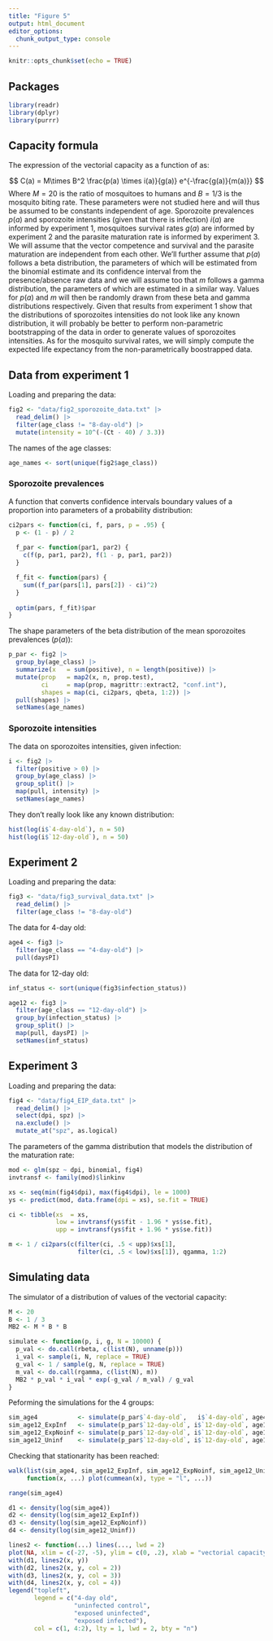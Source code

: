 ```yaml
---
title: "Figure 5"
output: html_document
editor_options: 
  chunk_output_type: console
---
```


```r
knitr::opts_chunk$set(echo = TRUE)
```

## Packages

```r
library(readr)
library(dplyr)
library(purrr)
```

## Capacity formula

The expression of the vectorial capacity as a function of as:

$$
C(a) = M\times B^2  \frac{p(a) \times i(a)}{g(a)} e^{-\frac{g(a)}{m(a)}}
$$
Where $M = 20$ is the ratio of mosquitoes to humans and $B = 1/3$ is the
mosquito biting rate. These parameters were not studied here and will thus be
assumed to be constants independent of age. Sporozoite prevalences $p(a)$ and
sporozoite intensities (given that there is infection) $i(a)$ are informed by
experiment 1, mosquitoes survival rates $g(a)$ are informed by experiment 2 and
the parasite maturation rate is informed by experiment 3. We will assume that
the vector competence and survival and the parasite maturation are independent
from each other. We'll further assume that $p(a)$ follows a beta distribution,
the parameters of which will be estimated from the binomial estimate and its
confidence interval from the presence/absence raw data and we will assume too
that $m$ follows a gamma distribution, the parameters of which are estimated in
a similar way. Values for $p(a)$ and $m$ will then be randomly drawn from these
beta and gamma distributions respectively. Given that results from experiment 1
show that the distributions of sporozoites intensities do not look like any
known distribution, it will probably be better to perform non-parametric
bootstrapping of the data in order to generate values of sporozoites
intensities. As for the mosquito survival rates, we will simply compute the
expected life expectancy from the non-parametrically boostrapped data.

## Data from experiment 1

Loading and preparing the data:

```r
fig2 <- "data/fig2_sporozoite_data.txt" |>
  read_delim() |> 
  filter(age_class != "8-day-old") |> 
  mutate(intensity = 10^(-(Ct - 40) / 3.3))
```

The names of the age classes:

```r
age_names <- sort(unique(fig2$age_class))
```

### Sporozoite prevalences

A function that converts confidence intervals boundary values of a proportion
into parameters of a probability distribution:

```r
ci2pars <- function(ci, f, pars, p = .95) {
  p <- (1 - p) / 2
  
  f_par <- function(par1, par2) {
    c(f(p, par1, par2), f(1 - p, par1, par2))
  }

  f_fit <- function(pars) {
    sum((f_par(pars[1], pars[2]) - ci)^2)
  }
  
  optim(pars, f_fit)$par
}
```

The shape parameters of the beta distribution of the mean sporozoites
prevalences ($p(a)$):

```r
p_par <- fig2 |> 
  group_by(age_class) |> 
  summarize(x   = sum(positive), n = length(positive)) |> 
  mutate(prop   = map2(x, n, prop.test),
         ci     = map(prop, magrittr::extract2, "conf.int"),
         shapes = map(ci, ci2pars, qbeta, 1:2)) |> 
  pull(shapes) |> 
  setNames(age_names)
```

### Sporozoite intensities

The data on sporozoites intensities, given infection:

```r
i <- fig2 |> 
  filter(positive > 0) |> 
  group_by(age_class) |> 
  group_split() |> 
  map(pull, intensity) |> 
  setNames(age_names)
```

They don't really look like any known distribution:

```r
hist(log(i$`4-day-old`), n = 50)
hist(log(i$`12-day-old`), n = 50)
```

## Experiment 2

Loading and preparing the data:

```r
fig3 <- "data/fig3_survival_data.txt" |>
  read_delim() |> 
  filter(age_class != "8-day-old")
```

The data for 4-day old:

```r
age4 <- fig3 |> 
  filter(age_class == "4-day-old") |> 
  pull(daysPI)
```

The data for 12-day old:

```r
inf_status <- sort(unique(fig3$infection_status))

age12 <- fig3 |> 
  filter(age_class == "12-day-old") |> 
  group_by(infection_status) |> 
  group_split() |> 
  map(pull, daysPI) |> 
  setNames(inf_status)
```

## Experiment 3

Loading and preparing the data:

```r
fig4 <- "data/fig4_EIP_data.txt" |>
  read_delim() |> 
  select(dpi, spz) |> 
  na.exclude() |> 
  mutate_at("spz", as.logical)
```

The parameters of the gamma distribution that models the distribution of the
maturation rate:

```r
mod <- glm(spz ~ dpi, binomial, fig4)
invtransf <- family(mod)$linkinv

xs <- seq(min(fig4$dpi), max(fig4$dpi), le = 1000)
ys <- predict(mod, data.frame(dpi = xs), se.fit = TRUE)

ci <- tibble(xs  = xs,
             low = invtransf(ys$fit - 1.96 * ys$se.fit),
             upp = invtransf(ys$fit + 1.96 * ys$se.fit))

m <- 1 / ci2pars(c(filter(ci, .5 < upp)$xs[1],
                   filter(ci, .5 < low)$xs[1]), qgamma, 1:2)
```

## Simulating data

The simulator of a distribution of values of the vectorial capacity:

```r
M <- 20
B <- 1 / 3
MB2 <- M * B * B

simulate <- function(p, i, g, N = 10000) {
  p_val <- do.call(rbeta, c(list(N), unname(p)))
  i_val <- sample(i, N, replace = TRUE)
  g_val <- 1 / sample(g, N, replace = TRUE)
  m_val <- do.call(rgamma, c(list(N), m))
  MB2 * p_val * i_val * exp(-g_val / m_val) / g_val
}
```

Peforming the simulations for the 4 groups:

```r
sim_age4           <- simulate(p_par$`4-day-old`,   i$`4-day-old`, age4)
sim_age12_ExpInf   <- simulate(p_par$`12-day-old`, i$`12-day-old`, age12$`Exposed-infected`)
sim_age12_ExpNoinf <- simulate(p_par$`12-day-old`, i$`12-day-old`, age12$`Exposed-uninfected`)
sim_age12_Uninf    <- simulate(p_par$`12-day-old`, i$`12-day-old`, age12$`Uninfected control`)
```

Checking that stationarity has been reached:

```r
walk(list(sim_age4, sim_age12_ExpInf, sim_age12_ExpNoinf, sim_age12_Uninf),
     function(x, ...) plot(cummean(x), type = "l", ...))
```

```r
range(sim_age4)
```

```r
d1 <- density(log(sim_age4))
d2 <- density(log(sim_age12_ExpInf))
d3 <- density(log(sim_age12_ExpNoinf))
d4 <- density(log(sim_age12_Uninf))
```

```r
lines2 <- function(...) lines(..., lwd = 2)
plot(NA, xlim = c(-27, -5), ylim = c(0, .2), xlab = "vectorial capacity", ylab = "density")
with(d1, lines2(x, y))
with(d2, lines2(x, y, col = 2))
with(d3, lines2(x, y, col = 3))
with(d4, lines2(x, y, col = 4))
legend("topleft",
       legend = c("4-day old",
                  "uninfected control",
                  "exposed uninfected",
                  "exposed infected"),
       col = c(1, 4:2), lty = 1, lwd = 2, bty = "n")
```

